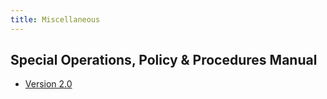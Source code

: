 ```yaml
---
title: Miscellaneous
---
```


## Special Operations, Policy & Procedures Manual
* [Version 2.0](https://cdn.vatsim.net/policy-documents/VATSIM%20VSOA%20Policy.pdf)

